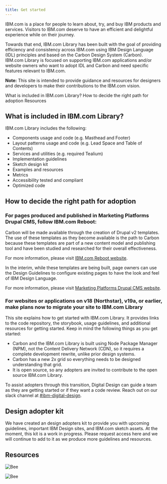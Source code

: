```yaml
---
title: Get started
---
```


<PageDescription>

IBM.com is a place for people to learn about, try, and buy IBM products and services. Visitors to IBM.com deserve to have an efficient and delightful experience while on their journey.

</PageDescription>

<PageDescription>

Towards that end, IBM.com Library has been built with the goal of providing efficiency and consistency across IBM.com using IBM Design Language (IDL) principles and based on the Carbon Design System (Carbon). IBM.com Library is focused on supporting IBM.com applications and/or website owners who want to adopt IDL and Carbon and need specific features relevant to IBM.com.  

</PageDescription>

<InlineNotification>

**Note:** This site is intended to provide guidance and resources for designers and developers to make their contributions to the IBM.com vision.

</InlineNotification>

<AnchorLinks>

<AnchorLink>What is included in IBM.com Library?</AnchorLink>
<AnchorLink>How to decide the right path for adoption</AnchorLink>
<AnchorLink>Resources</AnchorLink>

</AnchorLinks>


## What is included in IBM.com Library?
IBM.com Library includes the following:

* Components usage and code (e.g. Masthead and Footer)
* Layout patterns usage and code (e.g. Lead Space and Table of Contents)
* Services and utilities (e.g. required Tealium)
* Implementation guidelines 
* Sketch design kit 
* Examples and resources
* Metrics
* Accessibility tested and compliant
* Optimized code

## How to decide the right path for adoption

### For pages produced and published in Marketing Platforms Drupal CMS, follow IBM.com Reboot:
Carbon will be made available through the creation of Drupal v2 templates. The use of these templates as they become available is the path to Carbon because these templates are part of a new content model and publishing tool and have been studied and researched for their overall effectiveness. 

For more information, please visit [IBM.com Reboot website](https://w3.ibm.com/w3publisher/ibm-com-reboot).

In the interim, while these templates are being built, page owners can use the Design Guidelines to configure existing pages to have the look and feel of IBM Design Language. 

For more information, please visit [Marketing Platforms Drupal CMS website](https://w3.ibm.com/w3publisher/squad-pulse/marketing-platforms/drupal-cms#Links).

### For websites or applications on v18 (Northstar), v19a, or earlier, make plans now to migrate your site to IBM.com Library
This site explains how to get started with IBM.com Library. It provides links to the code repository, the storybook, usage guidelines, and additional resources for getting started. Keep in mind the following things as you get started:

* Carbon and the IBM.com Library is built using Node Package Manager (NPM), not the Content Delivery Network (CDN), so it requires a complete development rewrite, unlike prior design systems.
* Carbon has a new 2x grid so everything needs to be designed understanding that grid.
* It is open source, so any adopters are invited to contribute to the open source IBM.com Library.

To assist adopters through this transition, Digital Design can guide a team as they are getting started or if they want a code review. Reach out on our slack channel at [#ibm-digital-design](https://ibm-studios.slack.com/archives/C2PLX8GQ6).

## Design adopter kit

We have created an design adopters kit to provide you with upcoming guidelines, important IBM Design sites, and IBM.com sketch assets. At the moment, this kit is a work in progress. Please request access here and we will continue to add to it as we produce more guidelines and resources.

<Row className="resource-card-group">
  <Column colMd={4} colLg={4} noGutterSm>
<ResourceCard
  subTitle="Request access to design adopter kit"
  href="https://github.com/carbon-design-system/ibm-dotcom-library/issues/new?assignees=ljcarot%2C+wonilsuhibm%2C+oliviaflory&labels=adopter+support&template=request-access.md&title=Design+adopter+kit+access+request"
>
</ResourceCard>
  </Column>
</Row>

## Resources 

<Row className="resource-card-group">
  <Column colMd={4} colLg={4} noGutterSm>
    <ResourceCard
      subTitle="Designing"
      actionIcon="arrowRight"
      href="/get-started/designing"
    >
    </ResourceCard>
  </Column>
  <Column colMd={4} colLg={4} noGutterSm>
    <ResourceCard
      subTitle="Coding"  
      actionIcon="arrowRight"            
      href="/get-started/coding"
    >
    </ResourceCard>
  </Column>
  <Column colMd={4} colLg={4} noGutterSm>
    <ResourceCard
      subTitle="Resources"
      actionIcon="arrowRight"            
      href="/resources"
    >

![Bee](../../images/bee_icon.svg)

</ResourceCard>
  </Column>
  <Column colMd={4} colLg={4} noGutterSm>
    <ResourceCard
      subTitle="Help"    
      actionIcon="arrowRight"            
      href="/help"
    >

![Bee](../../images/bee_icon.svg)

</ResourceCard>
  </Column>
</Row>

